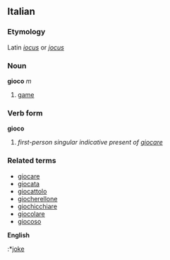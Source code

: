 ==Italian==
===Etymology===
Latin ''[[iocus]]'' or ''[[jocus]]''
===Noun===
'''gioco''' ''m''

# [[game]]

===Verb form===
'''gioco'''

# ''first-person singular indicative present of [[giocare]]''

===Related terms===
*[[giocare]]
*[[giocata]]
*[[giocattolo]]
*[[giocherellone]]
*[[giochicchiare]]
*[[giocolare]]
*[[giocoso]]
'''English'''
:*[[joke]]